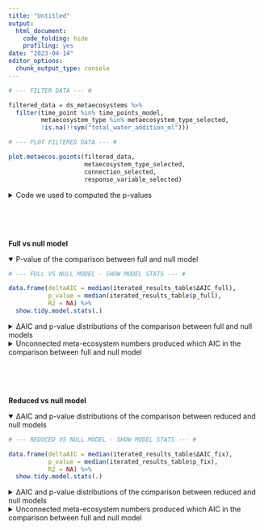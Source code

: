 ```yaml
---
title: "Untitled"
output:
  html_document:
    code_folding: hide
    profiling: yes
date: "2023-04-14"
editor_options: 
  chunk_output_type: console
---
```


```r

# --- FILTER DATA --- #

filtered_data = ds_metaecosystems %>%
  filter(time_point %in% time_points_model,
         metaecosystem_type %in% metaecosystem_type_selected,
         !is.na(!!sym("total_water_addition_ml")))
```

```r

# --- PLOT FILTERED DATA --- #

plot.metaecos.points(filtered_data,
                     metaecosystem_type_selected,
                     connection_selected,
                     response_variable_selected)
```

<details>
<summary>Code we used to computed the p-values</summary>

 <br>

```r

# --- ADD BASELINES --- #

baselines = ds_metaecosystems %>%
  filter(time_point == time_point_of_baselines) %>%
  select(system_nr,
         all_of(response_variable_selected)) %>%
  rename(baseline = all_of(response_variable_selected))

filtered_data = filtered_data %>%
  left_join(baselines)
```

```r

# --- PREPARE TO COMPARE FULL, REDUCED, AND NULL MODEL WHILE RESHUFFLING ECOSYSTEM COMBINATIONS --- #

unconnected_combinations_sets_filtered =  unconnected_combinations_sets %>%
  filter(disturbance == disturbance_global_selected,
         metaecosystem_type %in% metaecosystem_type_selected)

n_sets = unconnected_combinations_sets_filtered %>%
  pull(set) %>%
  max()

iterated_results_table = data.frame(Response = as.character(NA),
                                    Levels = as.character(NA),
                                    ΔAIC_full = NA,
                                    p_full = NA,
                                    ΔR2_full = NA,
                                    ΔAIC_fix = NA,
                                    p_fix = NA,
                                    ΔR2_fix = NA,
                                    combination_set = NA,
                                    system_nr_unconnected_systems = as.character(NA)) %>%
  slice(-1)
```

```r

# --- COMPARE FULL, REDUCED, AND NULL MODEL WHILE RESHUFFLING ECOSYSTEM COMBINATIONS --- #

for (set_i in 1:n_sets) {
  
  # Filter the data to contain all the connected meta-ecosystems and only a subset of unconnected meta-ecosystems
  
  system_nr_unconnected_systems_selected = unconnected_combinations_sets_filtered %>%
    filter(metaecosystem_type %in% metaecosystem_type_selected,
           connection == "unconnected",
           set == set_i) %>%
    pull(system_nr)
  
  filtered_data_2 = filtered_data %>%
    filter(connection == "connected" | 
          (connection == "unconnected" &
           system_nr %in% system_nr_unconnected_systems_selected))
  
  # Construct models
  
  full_model = try.different.optimizer.full.model()
  reduced_model = try.different.optimizer.reduced.model()
  null_model = try.different.optimizer.null.model()
  
  # If all the optimisers fail, move on to the next iteration

  if (is.null(full_model) || is.null(reduced_model) || is.null(null_model)) {
    
    cat("This model could not be fitted with any optimiser. The unconnected meta-ecosystems in this iteration were:", 
        system_nr_unconnected_systems_selected, 
        "\n")
    next
    
  }
  
  if(plot_model_residuals_metaecos == TRUE){
    
    # Plot residuals - full model
    
    print(qqnorm(resid(full_model))); print(qqline(resid(full_model)))
    
    #full_model_res_vs_fit[[set_i]] = create.res.vs.fit.metaecos(filtered_data_2, full_model)
    
    plot = filtered_data_2 %>%
      mutate(predicted = fitted(full_model),
             residuals = resid(full_model)) %>%
      ggplot(aes(x = predicted,
                 y = residuals)) +
      geom_point()
    
    ggsave(here("6_results",
                "residual_plots",
                paste0(disturbance_global_selected,
                       "_disturbance_",
                       gsub(pattern = " ", replacement = "", metaecosystem_type_selected[[1]]),
                       "_",
                       response_variable_selected,
                       "_",
                       set_i,
                       "_full_model.png")), 
           plot = plot, 
           width = 8, 
           height = 6)
  
    # Plot residuals - reduced model
  
    print(qqnorm(resid(reduced_model))); print(qqline(resid(reduced_model)))
    #reduced_model_res_vs_fit[[set_i]] = create.res.vs.fit.metaecos(filtered_data_2, reduced_model)
    plot = filtered_data_2 %>%
      mutate(predicted = fitted(reduced_model),
             residuals = resid(reduced_model)) %>%
      ggplot(aes(x = predicted,
                 y = residuals)) +
      geom_point()
    
    ggsave(here("6_results",
                "residual_plots",
                paste0(disturbance_global_selected,
                       "_disturbance_",
                       gsub(pattern = " ", replacement = "", metaecosystem_type_selected[[1]]),
                       "_",
                       response_variable_selected,
                       "_",
                       set_i,
                       "_reduced_model.png")), 
           plot = plot, 
           width = 8, 
           height = 6)
  
    # Plot residuals - null model
  
    print(qqnorm(resid(null_model))); print(qqline(resid(null_model)))
    #null_model_res_vs_fit[[set_i]] = create.res.vs.fit.metaecos(filtered_data_2, null_model)
    plot = filtered_data_2 %>%
      mutate(predicted = fitted(null_model),
             residuals = resid(null_model)) %>%
      ggplot(aes(x = predicted,
                 y = residuals)) +
      geom_point()
    
    ggsave(here("6_results",
                "residual_plots",
                paste0(disturbance_global_selected,
                       "_disturbance_",
                       gsub(pattern = " ", replacement = "", metaecosystem_type_selected[[1]]),
                       "_",
                       response_variable_selected,
                       "_",
                       set_i,
                       "_null_model.png")), 
           plot = plot, 
           width = 8, 
           height = 6)
  }
  
  # Give model statistics

  model_stats_full = compute.model.stats(full_model,
                                         null_model,
                                         "mixed_model")
  
  model_stats_reduced = compute.model.stats(reduced_model,
                                            null_model,
                                            "mixed_model")
  
  # Save model statistics
  
  iterated_results_table = fill.results.table(iterated_results_table,
                                              response_variable_selected,
                                              metaecosystem_type_selected,
                                              model_stats_full,
                                              model_stats_reduced)
  
  iterated_results_table$set[nrow(iterated_results_table)] = set_i
  
  iterated_results_table$system_nr_unconnected_systems[nrow(iterated_results_table)] = 
  paste(system_nr_unconnected_systems_selected, collapse = " ")
  
}
```

</details>

 <br>  <br>  <br>

**Full vs null model**

<details open="open">

<summary>P-value of the comparison between full and null model</summary>

```r

# --- FULL VS NULL MODEL - SHOW MODEL STATS --- #

data.frame(deltaAIC = median(iterated_results_table$ΔAIC_full),
           p_value = median(iterated_results_table$p_full),
           R2 = NA) %>%
  show.tidy.model.stats(.)
```

</details>

<details>

<summary>ΔAIC and p-value distributions of the comparison between full and null models</summary>

```r

# --- FULL VS NULL MODEL - SHOW ΔAIC & P VALUE DISTRIBUTIONS --- #

hist(iterated_results_table$ΔAIC_full, main = "Distribution of ΔAIC of the full model.") 
hist(iterated_results_table$p_full, main = "Distribution of p-values of the full model.") 
```

</details>

<details>

<summary>Unconnected meta-ecosystem numbers produced which AIC in the comparison between full and null model</summary>

```r

# --- FULL VS NULL MODEL - SHOW WHICH UNCONNECTED META-ECOSYSTEM NUMBER PRODUCD WHICH AIC --- #

iterated_results_table %>% 
  select(system_nr_unconnected_systems,
         ΔAIC_full) %>%
  arrange(ΔAIC_full)
```

</details>

 <br>  <br>  <br>

**Reduced vs null model**

<details open="open">

<summary>ΔAIC and p-value distributions of the comparison between reduced and null models</summary>

```r

# --- REDUCED VS NULL MODEL - SHOW MODEL STATS --- #

data.frame(deltaAIC = median(iterated_results_table$ΔAIC_fix),
           p_value = median(iterated_results_table$p_fix),
           R2 = NA) %>%
  show.tidy.model.stats(.)
```

</summary>

<details>

<summary>ΔAIC and p-value distributions of the comparison between reduced and null models</summary>

```r

# --- REDUCED VS NULL MODEL - SHOW ΔAIC & P VALUE --- #

hist(iterated_results_table$ΔAIC_fix, main = "Distribution of ΔAIC of the reduced model.") 
hist(iterated_results_table$p_fix, main = "Distribution of p-values of the reduced model.") 
```

</details>

<details>

<summary>Unconnected meta-ecosystem numbers produced which AIC in the comparison between full and null model</summary>

```r

# --- REDUCED VS NULL MODEL - SHOW WHICH UNCONNECTED META-ECOSYSTEM NUMBER PRODUCD WHICH AIC --- #

iterated_results_table %>% 
  select(system_nr_unconnected_systems,
         ΔAIC_fix) %>%
  arrange(ΔAIC_fix)
```

</details>
